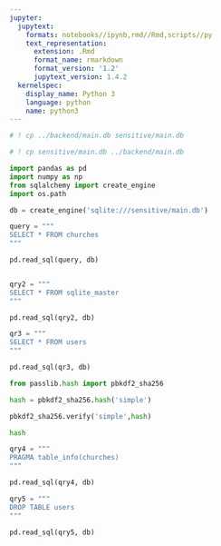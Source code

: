 ```yaml
---
jupyter:
  jupytext:
    formats: notebooks//ipynb,rmd//Rmd,scripts//py
    text_representation:
      extension: .Rmd
      format_name: rmarkdown
      format_version: '1.2'
      jupytext_version: 1.4.2
  kernelspec:
    display_name: Python 3
    language: python
    name: python3
---
```


```python
# ! cp ../backend/main.db sensitive/main.db
```

```python
# ! cp sensitive/main.db ../backend/main.db
```

```python
import pandas as pd
import numpy as np
from sqlalchemy import create_engine
import os.path
```

```python
db = create_engine('sqlite:///sensitive/main.db')
```

```python
query = """
SELECT * FROM churches
"""
```

```python
pd.read_sql(query, db)
```

```python

```

```python
qry2 = """
SELECT * FROM sqlite_master
"""
```

```python
pd.read_sql(qry2, db)
```

```python
qr3 = """
SELECT * FROM users
"""
```

```python
pd.read_sql(qr3, db)
```

```python
from passlib.hash import pbkdf2_sha256
```

```python
hash = pbkdf2_sha256.hash('simple')
```

```python
pbkdf2_sha256.verify('simple',hash)
```

```python
hash
```

```python
qry4 = """
PRAGMA table_info(churches)
"""
```

```python
pd.read_sql(qry4, db)
```

```python
qry5 = """
DROP TABLE users
"""
```

```python
pd.read_sql(qry5, db)
```
